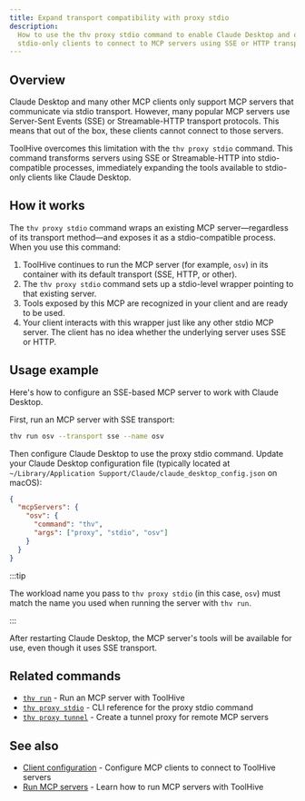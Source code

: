 ```yaml
---
title: Expand transport compatibility with proxy stdio
description:
  How to use the thv proxy stdio command to enable Claude Desktop and other
  stdio-only clients to connect to MCP servers using SSE or HTTP transport.
---
```


## Overview

Claude Desktop and many other MCP clients only support MCP servers that
communicate via stdio transport. However, many popular MCP servers use
Server-Sent Events (SSE) or Streamable-HTTP transport protocols. This means that
out of the box, these clients cannot connect to those servers.

ToolHive overcomes this limitation with the `thv proxy stdio` command. This
command transforms servers using SSE or Streamable-HTTP into stdio-compatible
processes, immediately expanding the tools available to stdio-only clients like
Claude Desktop.

## How it works

The `thv proxy stdio` command wraps an existing MCP server—regardless of its
transport method—and exposes it as a stdio-compatible process. When you use this
command:

1. ToolHive continues to run the MCP server (for example, `osv`) in its
   container with its default transport (SSE, HTTP, or other).
2. The `thv proxy stdio` command sets up a stdio-level wrapper pointing to that
   existing server.
3. Tools exposed by this MCP are recognized in your client and are ready to be
   used.
4. Your client interacts with this wrapper just like any other stdio MCP server.
   The client has no idea whether the underlying server uses SSE or HTTP.

## Usage example

Here's how to configure an SSE-based MCP server to work with Claude Desktop.

First, run an MCP server with SSE transport:

```bash
thv run osv --transport sse --name osv
```

Then configure Claude Desktop to use the proxy stdio command. Update your Claude
Desktop configuration file (typically located at
`~/Library/Application Support/Claude/claude_desktop_config.json` on macOS):

```json
{
  "mcpServers": {
    "osv": {
      "command": "thv",
      "args": ["proxy", "stdio", "osv"]
    }
  }
}
```

:::tip

The workload name you pass to `thv proxy stdio` (in this case, `osv`) must match
the name you used when running the server with `thv run`.

:::

After restarting Claude Desktop, the MCP server's tools will be available for
use, even though it uses SSE transport.

## Related commands

- [`thv run`](../reference/cli/thv_run.md) - Run an MCP server with ToolHive
- [`thv proxy stdio`](../reference/cli/thv_proxy_stdio.md) - CLI reference for
  the proxy stdio command
- [`thv proxy tunnel`](../reference/cli/thv_proxy_tunnel.md) - Create a tunnel
  proxy for remote MCP servers

## See also

- [Client configuration](client-configuration.mdx) - Configure MCP clients to
  connect to ToolHive servers
- [Run MCP servers](run-mcp-servers.mdx) - Learn how to run MCP servers with
  ToolHive

